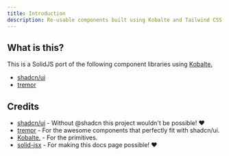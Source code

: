 ```yaml
---
title: Introduction
description: Re-usable components built using Kobalte and Tailwind CSS.
---
```


## What is this?

This is a SolidJS port of the following component libraries using [Kobalte.](https://kobalte.dev)

- [shadcn/ui](https://ui.shadcn.com)
- [tremor](https://www.tremor.so)

## Credits

- [shadcn/ui](https://github.com/shadcn/ui) - Without @shadcn this project wouldn't be possible! ♥
- [tremor](https://github.com/tremorlabs/tremor) - For the awesome components that perfectly fit with shadcn/ui.
- [Kobalte.](https://github.com/kobaltedev/kobalte) - For the primitives.
- [solid-jsx](https://github.com/high1/solid-jsx) - For making this docs page possible! ♥
